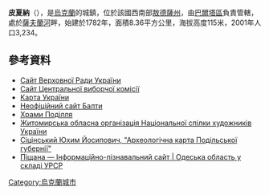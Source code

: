 {{coord|48|7|37|N|29|43|47|E|scale:30000|display=title}}

'''皮夏納'''（{{lang-uk|Піщана}}），是[[烏克蘭|烏克蘭]]的城鎮，位於該國西南部[[敖德薩州|敖德薩州]]，由[[巴爾塔區|巴爾塔區]]負責管轄，處於[[薩夫蘭河|薩夫蘭河]]畔，始建於1782年，面積8.36平方公里，海拔高度115米，2001年人口3,234。

==參考資料==
* [https://web.archive.org/web/20110521215759/http://gska2.rada.gov.ua/ Сайт Верховної Ради України]
* [http://www.cvk.gov.ua/ Сайт Центральної виборчої комісії] {{Wayback|url=http://www.cvk.gov.ua/ |date=20101203204641 }}
* [http://maps.vlasenko.net/ Карта України] {{Wayback|url=http://maps.vlasenko.net/ |date=20160215103730 }}
* [http://baltatown.narod.ru/selo.htm Неофіційний сайт Балти] {{Wayback|url=http://baltatown.narod.ru/selo.htm |date=20160312005024 }}
* [http://www.myslenedrevo.com.ua/studies/xramypod/01balta.html Храми Поділля] {{Wayback|url=http://www.myslenedrevo.com.ua/studies/xramypod/01balta.html |date=20160320085127 }}
* [http://www.artunion.polesye.net/index.htm Житомирська обласна організація Національної спілки художників України] {{Wayback|url=http://www.artunion.polesye.net/index.htm |date=20070928225414 }}
* [https://web.archive.org/web/20160618164929/http://www.tovtry.km.ua/ua/history/secinski/09.html Сіцінський Юхим Йосипович, "Археологічна карта Подільської губернії"]
* [http://imsu-odesa.com/mista-i-sela-odeskoi-oblasti/baltskyj-rajon/pishhana.html Піщана — Інформаційно-пізнавальний сайт | Одеська область у складі УРСР] {{Wayback|url=http://imsu-odesa.com/mista-i-sela-odeskoi-oblasti/baltskyj-rajon/pishhana.html |date=20160131083900 }}

{{Ukraine-geo-stub}}
[[Category:烏克蘭城市|Category:烏克蘭城市]]